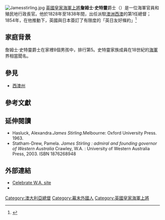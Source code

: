 {{NoteTA
|G1=PoliticiansUK
|G2=People
|G3=Country
}}
[[Image:Jamesstirling.jpg|thumb]]
[[英國皇家海軍|英國皇家海軍]][[上將|上將]]'''詹姆士·史特靈'''爵士（{{bd|1791年|1月28日|1865年|4月23日}}）是一位海軍官員和殖民地行政長官。他於1828年至1838年間，出任派駐[[澳洲|澳洲]][[西澳大利亞州|西澳]]的第1任總督；1854年，在他推動下，英國與日本簽訂了有限度的「英日友好條約」<ref name=serle>{{cite web|work=Dictionary of Australian Biography|title=James Stirling|url=http://gutenberg.net.au/dictbiog/0-dict-biogSt-Sy.html#stirling2|access-date=2010-02-14|archive-date=2011-03-04|archive-url=https://web.archive.org/web/20110304183943/http://gutenberg.net.au/dictbiog/0-dict-biogSt-Sy.html#stirling2|dead-url=no}}</ref>

==家庭背景==
詹姆士·史特靈爵士在家裡8個男孩中，排行第5。史特靈家族成員在18世紀的[[海軍|海軍]]界相當聞名。

==參見==
{{wikisource author|James Stirling}}
* [[西澳州|西澳州]]

==參考文獻==
{{reflist}}

==延伸閱讀==
* Hasluck, Alexandra.''James Stirling''.Melbourne: Oxford University Press. 1963.
* Statham-Drew, Pamela. ''James Stirling : admiral and founding governor of Western Australia'' Crawley, W.A. : University of Western Australia Press, 2003. ISBN 1876268948

==外部連結==
* [https://web.archive.org/web/20031123125238/http://www.celebratewa.com.au/Events/view.asp?DetailsID=55 Celebrate W.A. site]
*{{cite book|author=The Constitution Centre of Western Australia|year=2002|chapter=Captain Sir James Stirling 1828-1839|chapterurl=http://www.ccentre.wa.gov.au/index.cfm?event=governorsJamesstirling|title=Governors and Premiers of Western Australia|url=http://www.ccentre.wa.gov.au/index.cfm?event=govPrem|location=West Perth, Western Australia|publisher=The Constitution Centre of Western Australia|isbn=0-7307-3821-3|access-date=2010-02-14|archive-url=https://web.archive.org/web/20090913040745/http://ccentre.wa.gov.au/index.cfm?event=govPrem|archive-date=2009-09-13|dead-url=yes}}

{{Authority control}}
{{DEFAULTSORT:Stirling, James}}

[[Category:澳大利亞總督|Category:澳大利亞總督]]
[[Category:幕末外國人|Category:幕末外國人]]
[[Category:英國皇家海軍上將|Category:英國皇家海軍上將]]